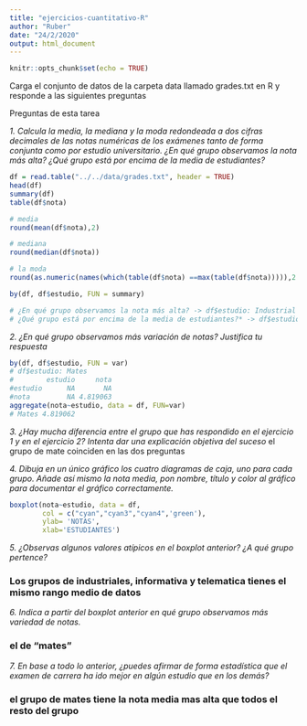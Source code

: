 ```yaml
---
title: "ejercicios-cuantitativo-R"
author: "Ruber"
date: "24/2/2020"
output: html_document
---
```


```r
knitr::opts_chunk$set(echo = TRUE)
```
Carga el conjunto de datos de la carpeta data llamado grades.txt en R y responde a las siguientes preguntas

Preguntas de esta tarea

*1. Calcula la media, la mediana y la moda redondeada a dos cifras decimales de las notas numéricas de los exámenes tanto de forma conjunta como por estudio universitario. ¿En qué grupo observamos la nota más alta? ¿Qué grupo está por encima de la media de estudiantes?*
```r
df = read.table("../../data/grades.txt", header = TRUE)
head(df)
summary(df)
table(df$nota)
```
```r
# media
round(mean(df$nota),2)

# mediana
round(median(df$nota))

# la moda
round(as.numeric(names(which(table(df$nota) ==max(table(df$nota))))),2 )

by(df, df$estudio, FUN = summary)

# ¿En qué grupo observamos la nota más alta? -> df$estudio: Industrial  Max.:10.025
# ¿Qué grupo está por encima de la media de estudiantes?* -> df$estudio: Mates Mean:4.215 
```



*2. ¿En qué grupo observamos más variación de notas? Justifica tu respuesta*
```r
by(df, df$estudio, FUN = var)
# df$estudio: Mates
#        estudio     nota
#estudio      NA       NA
#nota         NA 4.819063
aggregate(nota~estudio, data = df, FUN=var)
# Mates	4.819062	
```

*3. ¿Hay mucha diferencia entre el grupo que has respondido en el ejercicio 1 y en el ejercicio 2? Intenta dar una explicación objetiva del suceso*
el grupo de mate  coinciden en las dos preguntas




*4. Dibuja en un único gráfico los cuatro diagramas de caja, uno para cada grupo. Añade así mismo la nota media, pon nombre, título y color al gráfico para documentar el gráfico correctamente.*
```r
boxplot(nota~estudio, data = df,
        col = c("cyan","cyan3","cyan4",'green'),
        ylab= 'NOTAS',
        xlab='ESTUDIANTES')
```


*5. ¿Observas algunos valores atípicos en el boxplot anterior? ¿A qué grupo pertence?*

### Los grupos de industriales, informativa y telematica tienes el mismo rango medio de datos


*6. Indica a partir del boxplot anterior en qué grupo observamos más variedad de notas.*

### el de "mates"

*7. En base a todo lo anterior, ¿puedes afirmar de forma estadística que el examen de carrera ha ido mejor en algún estudio que en los demás?*

### el grupo de mates tiene la nota media mas alta que todos el resto del grupo